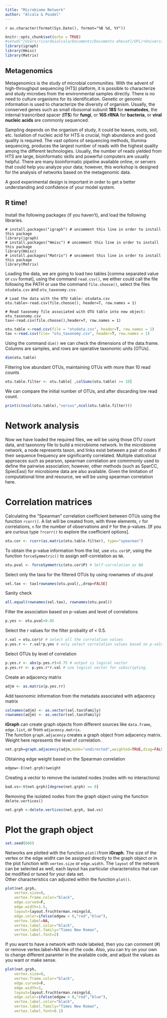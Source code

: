 ```yaml
---
title: "Microbiome Network"
author: "Alcala & Poudel"
---
```

`r as.character(format(Sys.Date(), format="%B %d, %Y"))`

```r
knitr::opts_chunk$set(echo = TRUE)
#setwd("/Users/ricardoialcala/Documents/Documents-ehecatl/UFL/+UniversityofFlorida/Talks/Workshop_ICPP2018/")
library(igraph)  
library(Hmisc)  
library(Matrix)  
```

## Metagenomics
Metagenomics is the study of microbial communities. With the advent of high-throughput sequencing (HTS) platform, it is possible to characterize and study microbes from the environmental samples directly. There is no need to culture organisms for its identification. Genetic or genomic information is used to characterize the diversity of organism. Usually, the conserved genes such as small ribosomal subunit **18S** for **nematodes**, the internal trasncribed spacer (**ITS**) for **fungi**, or  **16S rRNA** for **bacteria**, or  **viral nucleic acids** are commonly sequenced. 

Sampling depends on the organism of study, it could be leaves, roots, soil, etc. Isolation of nucleic acid for HTS is crucial, high abundance and good quality is required. The vast options of sequencing methods, Illumina sequencing, produces the largest number of reads with the highest quality among the different technologies. Usually, the number of reads yielded from HTS are large, bioinformatic skills and powerful computers are usually helpful. There are many bioinformatic pipeline available online, or servers that could help you analyze your data; however, this workshop is designed for the analysis of networks based on the metagenomic data.


A good experimental design is important in order to get a better understanding and confidence of your model system.


## R time!
Install the following packages (if you haven't), and load the following libraries.
```
# install.packages("igraph") # uncomment this line in order to install this package
library(igraph)  
# install.packages("Hmisc") # uncomment this line in order to install this package
library(Hmisc)  
# install.packages("Matrix") # uncomment this line in order to install this package
library(Matrix)   
```
Loading the data, we are going to load two tables [comma separated value or ```csv``` format], using the command ```read.csv()```, we either could call the file following the PATH or use the command ```file.choose()```, select the files ```otudata.csv``` and ```otu_taxonomy.csv```.

```
# Load the data with the OTU table: otudata.csv
otu.table<-read.csv(file.choose(), header=T, row.names = 1)

# Read taxonomy file associated with OTU table into new object: otu_taxonomy.csv
tax<-read.csv(file.choose(),header=T, row.names = 1)
```

```r
otu.table <-read.csv(file = "otudata.csv", header=T, row.names = 1)
tax <-read.csv(file= "otu_taxonomy.csv", header=T, row.names = 1)

```

Using the command ```dim()``` we can check the dimensions of the data.frame.    
Columns are samples, and rows are operative taxonomic units [OTUs].
```r
dim(otu.table)
```
Filtering low abundant OTUs, maintaining OTUs with more than 10 read counts
```r
otu.table.filter <- otu.table[ ,colSums(otu.table) >= 10]
```
We can compare the initial number of OTUs, and after discarding low read count.
```r
print(c(ncol(otu.table),"versus",ncol(otu.table.filter)))
```

# Network analysis
Now we have loaded the required files, we will be using those OTU count data, and taxonomy file to build a microbiome network. In the microbiome network, a node represents taxon, and links exist between a pair of nodes if their sequence frequency are significantly correlated. Multiple staticstical approaces such as pearson, spearman correlation are commmonly used to define the pairwise association; however, other methods (such as SparCC, SpiecEasi) for microbiome data are also available. Given the limitation of computational time and resource, we will be using spearman correlation here. 

# Correlation matrices
Calculating the "Spearman" correlation coefficient between OTUs using the function ```rcorr()```. A list will be created from, with three elements, ```r``` for correlations, ```n``` for the number of observations and ```P``` for the p-values.
[If you are curious type ```?rcorr()``` to explore the coefficient options].
```r
otu.cor <- rcorr(as.matrix(otu.table.filter), type="spearman")
```
To obtain the p-value information from the list, use ```otu.cor$P```, using the function ```forceSymmetric()``` to assign self-correlation as ```NA```.  
```r
otu.pval <- forceSymmetric(otu.cor$P) # Self-correlation as NA
```
Select only the taxa for the filtered OTUs by using rownames of otu.pval
```r
sel.tax <- tax[rownames(otu.pval),,drop=FALSE]
```
Sanity check 
```r
all.equal(rownames(sel.tax), rownames(otu.pval))
```
Filter the association based on p-values and level of correlations
```r
p.yes <- otu.pval<0.05
```
Select the r values for the filter probality of < 0.5.
```r
r.val = otu.cor$r # select all the correlation values 
p.yes.r <- r.val*p.yes # only select correlation values based on p-value criterion 
```
Select OTUs by level of correlation
```r
p.yes.r <- abs(p.yes.r)>0.75 # output is logical vector
p.yes.rr <- p.yes.r*r.val # use logical vector for subscripting.
```
Create an adjacency matrix
```r
adjm <- as.matrix(p.yes.rr)
```
Add taxonomic information from the metadata associated with adjacency matrix
```r
colnames(adjm) <- as.vector(sel.tax$Family)
rownames(adjm) <- as.vector(sel.tax$Family)
```

**iGraph** can create graph objects from different sources like ```data.frame```, ```edge.list```, or from ```adjacency.matrix```.   
The function ```graph.adjacency``` creates a graph object from adjacency matrix. Weight here represents the level of correlation.
```r
net.grph=graph.adjacency(adjm,mode="undirected",weighted=TRUE,diag=FALSE)
```
Obtaining edge weight based on the Spearman correlation
```r
edgew<-E(net.grph)$weight
```
Creating a vector to remove the isolated nodes (nodes with no interactions)
```r
bad.vs<-V(net.grph)[degree(net.grph) == 0] 
```
Removing the isolated nodes from the graph object using the function ```delete.vertices()```  
```r
net.grph <-delete.vertices(net.grph, bad.vs)
```
# Plot the graph object
```r
set.seed(666)
```
Networks are plotted with the function ```plot()```from **iGraph**. The size of the vertex or the edge widht can be assigned directly to the graph object or in the plot function with ```vertex.size``` or ```edge.width```. The ```layout``` of the network can be selected as well, each layout has particular characteristics that can be modified or tuned for your data set.   
Other characteristics can adjusted within the function ```plot()```.
```r
plot(net.grph,
	vertex.size=8,
	vertex.frame.color="black",
	edge.curved=F,
	edge.width=1.5,
	layout=layout.fruchterman.reingold,
	edge.color=ifelse(edgew < 0,"red","blue"),
	vertex.label=NA,
	vertex.label.color="black",
	vertex.label.family="Times New Roman",
	vertex.label.font=2)
```


If you want to have a network with node labeled, then you can comment (#) or remove vertex.label=NA line of the code. Also, you can try on your own to change different paramter in the available code, and adjust the values as you want or make sense. 

```r
plot(net.grph,
	vertex.size=8,
	vertex.frame.color="black",
	edge.curved=F,
	edge.width=1,
	layout=layout.fruchterman.reingold,
	edge.color=ifelse(edgew < 0,"red","blue"),
	vertex.label.color="black",
	vertex.label.family="Times New Roman",
	vertex.label.font=0.1)
```
